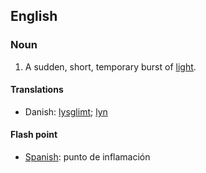 ==English==

===Noun===
#A sudden, short, temporary burst of [[light]].

====Translations====
*Danish: [[lysglimt]]; [[lyn]]

====Flash point====
*[[Spanish]]: punto de inflamación